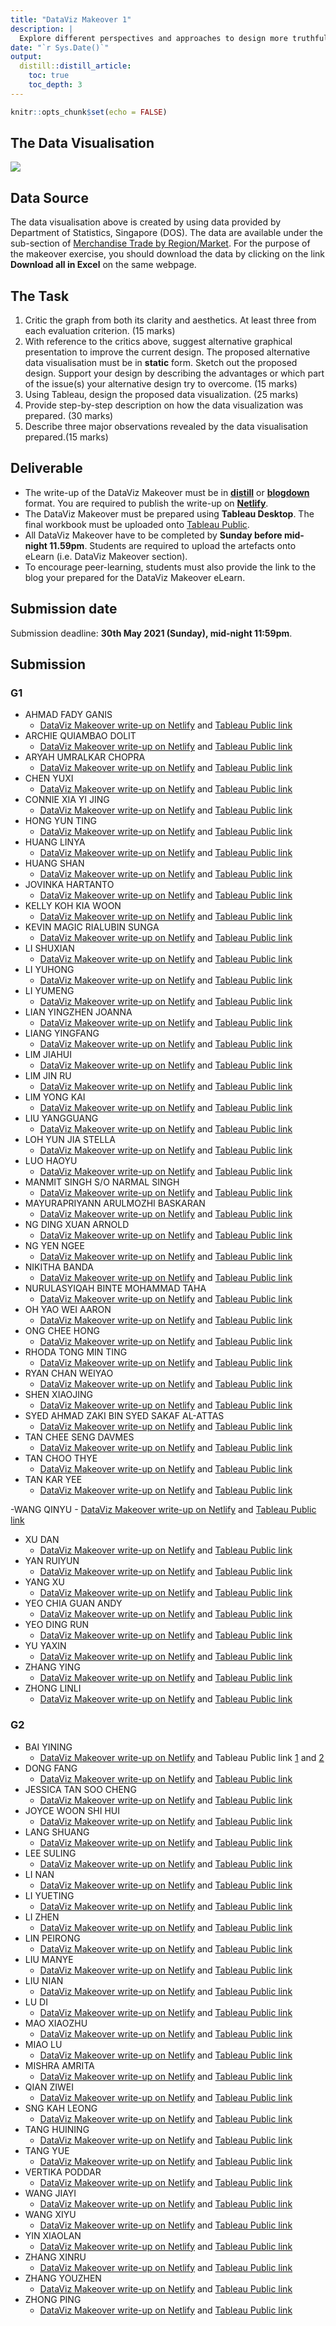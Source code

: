 ```yaml
---
title: "DataViz Makeover 1"
description: |
  Explore different perspectives and approaches to design more truthful and enlightening data visualisation
date: "`r Sys.Date()`"
output:
  distill::distill_article:
    toc: true
    toc_depth: 3
---
```


```r
knitr::opts_chunk$set(echo = FALSE)
```

## The Data Visualisation

![](img/image1.png)

## Data Source
The data visualisation above is created by using data provided by Department of Statistics, Singapore (DOS).  The data are available under the sub-section of [Merchandise Trade by Region/Market](https://www.singstat.gov.sg/find-data/search-by-theme/trade-and-investment/merchandise-trade/latest-data).  For the purpose of the makeover exercise, you should download the data by clicking on the link **Download all in Excel** on the same webpage.   


## The Task
1.	Critic the graph from both its clarity and aesthetics.  At least three from each evaluation criterion. (15 marks)
2.	With reference to the critics above, suggest alternative graphical presentation to improve the current design.  The proposed alternative data visualisation must be in **static** form. Sketch out the proposed design.  Support your design by describing the advantages or which part of the issue(s) your alternative design try to overcome. (15 marks)
3.	Using Tableau, design the proposed data visualization. (25 marks)
4.	Provide step-by-step description on how the data visualization was prepared. (30 marks)
5.	Describe three major observations revealed by the data visualisation prepared.(15 marks)

## Deliverable
- The write-up of the DataViz Makeover must be in [**distill**](https://rstudio.github.io/distill/) or [**blogdown**](https://github.com/rstudio/blogdown) format. You are required to publish the write-up on [**Netlify**](https://www.netlify.com/). 
- The DataViz Makeover must be prepared using **Tableau Desktop**.  The final workbook must be uploaded onto [Tableau Public](https://public.tableau.com/en-us/s/).
- All DataViz Makeover have to be completed by **Sunday before mid-night 11.59pm**. Students are required to upload the artefacts onto eLearn (i.e. DataViz Makeover section).
- To encourage peer-learning, students must also provide the link to the blog your prepared for the DataViz Makeover eLearn.

## Submission date
Submission deadline: **30th May 2021 (Sunday), mid-night 11:59pm**.

## Submission
### G1

- AHMAD FADY GANIS
    - [DataViz Makeover write-up on Netlify](https://fadyganis.netlify.app/posts/2021-05-29-dataviz-makeover-1/) and [Tableau Public link](https://public.tableau.com/app/profile/fady.ganis/viz/DataVizMakeover1_16223118434150/Dashboard1)

- ARCHIE QUIAMBAO DOLIT
    - [DataViz Makeover write-up on Netlify](https://adolit-vaa.netlify.app/posts/2021-05-30-dataviz-makeover-01/) and [Tableau Public link](https://public.tableau.com/app/profile/adolit/viz/DataViz_Makeover01/Dashboard)

- ARYAH UMRALKAR CHOPRA
    - [DataViz Makeover write-up on Netlify](https://arychopra.netlify.app/) and [Tableau Public link](https://public.tableau.com/profile/aryah.umralkar.chopra#!/)

- CHEN YUXI
    - [DataViz Makeover write-up on Netlify](https://yuxich.netlify.app/posts/2021-05-29-dataviz-makeover-1/) and [Tableau Public link]( https://public.tableau.com/app/profile/yuxi5876/viz/SingaporeMerchandiseTrade20192020/Dashboard1)

- CONNIE XIA YI JING
    - [DataViz Makeover write-up on Netlify](https://connie-xia.netlify.app/posts/2021-05-29-dataviz-makeover-1/) and [Tableau Public link](https://public.tableau.com/app/profile/connie.xia/viz/MerchandiseTradebyCountry/MerchandiseTradebyCountry)

- HONG YUN TING
    - [DataViz Makeover write-up on Netlify](https://hongyunting.netlify.app/posts/2021-05-29-dataviz-makeover-1/) and [Tableau Public link](https://public.tableau.com/app/profile/hong.yun.ting/viz/MerchandiseTrade_16223527793400/NetExport)

- HUANG LINYA
    - [DataViz Makeover write-up on Netlify](https://linyahuang.netlify.app/posts/welcome/#asessment-of-clarity-and-aesthetics-in-original-design) and [Tableau Public link](https://public.tableau.com/app/profile/linya.huang/viz/DataVizMakeover1_16221318674490/DataMakeover)

- HUANG SHAN
    - [DataViz Makeover write-up on Netlify](https://hs-visual.netlify.app/posts/) and [Tableau Public link](https://public.tableau.com/app/profile/huang.shan1260/viz/makeover3_16223888549650/Dashboard1)

- JOVINKA HARTANTO
    - [DataViz Makeover write-up on Netlify](https://dataviz1jovinka.netlify.app/posts/2021-05-22-dataviz-makeover-1/) and [Tableau Public link](https://public.tableau.com/app/profile/jovinka.hartanto3850/viz/Datavizmakeover1-Jovinka/Dashboard2)

- KELLY KOH KIA WOON
    - [DataViz Makeover write-up on Netlify](https://kellykkw.netlify.app/posts/2021-05-15-dataviz-makeover-1/) and [Tableau Public link](https://public.tableau.com/app/profile/kelly2850/viz/DatavizMakeover1_16220368938730/Dashboard1)

- KEVIN MAGIC RIALUBIN SUNGA
    - [DataViz Makeover write-up on Netlify](https://kevinsunga.netlify.app/posts/2021-05-27-dataviz-makeover-1/ ) and [Tableau Public link](https://public.tableau.com/app/profile/kevin.sunga/viz/dataviz_makeover_1_final/TopSixTradingPartnersGraph)

- LI SHUXIAN
    - [DataViz Makeover write-up on Netlify](https://wizardly-cori-b85456.netlify.app/posts/2021-05-25-datavizmakeover1/) and [Tableau Public link](https://public.tableau.com/app/profile/shuxian.jovina.li/viz/Makeover1_16223639007100/Makeover1)

- LI YUHONG
    - [DataViz Makeover write-up on Netlify](https://yuhongliblog.netlify.app/posts/2021-05-30-dataviz-makeover-1/) and [Tableau Public link](https://public.tableau.com/app/profile/li.yuhong/viz/DataVizMakeover1_16223579319440/MerchandiseTrade)

- LI YUMENG
    - [DataViz Makeover write-up on Netlify](https://nicetry.netlify.app/posts/2021-05-22-my-1st-post/) and [Tableau Public link](https://public.tableau.com/app/profile/lemon5793/viz/Top6tradingcountries/Dashboard1)

- LIAN YINGZHEN JOANNA
    - [DataViz Makeover write-up on Netlify](https://datavizmakeover.netlify.app/posts/welcome/) and [Tableau Public link](https://public.tableau.com/app/profile/joanna.lian/viz/DataViz1_16218253734530/Story1)

- LIANG YINGFANG
    - [DataViz Makeover write-up on Netlify](https://isss608blog.netlify.app/posts/dataviz1/) and [Tableau Public link](https://public.tableau.com/app/profile/yingfang.liang/viz/DataViz1_16223744492730/MerchandiseTradeDashboard)

- LIM JIAHUI
    - [DataViz Makeover write-up on Netlify](https://limjiahui.netlify.app/posts/2021-05-21-dataviz-makeover-1/ ) and [Tableau Public link](https://public.tableau.com/app/profile/lim.jiahui/viz/dataviz1_for_netlify/Dashboard1)

- LIM JIN RU
    - [DataViz Makeover write-up on Netlify](https://lim-jin-ru-alethea-datavizmakeover.netlify.app/posts/2021-05-30-dataviz-makeover-1/) and [Tableau Public link](https://public.tableau.com/app/profile/lim.jin.ru.alethea./viz/DataVizMakeOver1/Dashboard3_1)

- LIM YONG KAI
    - [DataViz Makeover write-up on Netlify](https://limyongkai.netlify.app/posts/2021-05-22-dataviz-makeover-1/) and [Tableau Public link](https://public.tableau.com/app/profile/lim.yong.kai/viz/dataviz1_16221835935250/FinalDashboard)

- LIU YANGGUANG
    - [DataViz Makeover write-up on Netlify](https://ygliu.netlify.app/posts/2021-05-28-dataviz-makeover-1/) and [Tableau Public link](https://public.tableau.com/app/profile/liu.yangguang/viz/A1_16222220286090/trade_by_countries)

- LOH YUN JIA STELLA
    - [DataViz Makeover write-up on Netlify](https://datavizmakeover1.netlify.app/) and [Tableau Public link](https://public.tableau.com/app/profile/stella.loh.yun.jia/viz/DataVizMakeover1SingaporesMerchandiseTrade/DatavizMakeover1)

- LUO HAOYU
    - [DataViz Makeover write-up on Netlify](https://r4dsa-lhy.netlify.app/posts/2021-05-30-dataviz-makeover-1/) and [Tableau Public link]()

- MANMIT SINGH S/O NARMAL SINGH
    - [DataViz Makeover write-up on Netlify](https://gallant-hawking-d63d10.netlify.app/posts/2021-05-28-dataviz-1/) and [Tableau Public link](https://public.tableau.com/views/Final__Data_vizAssingment1_Final_vF/Dashboard1_1?:language=en-GB&:display_count=n&:origin=viz_share_link)

- MAYURAPRIYANN ARULMOZHI BASKARAN
    - [DataViz Makeover write-up on Netlify](https://mayur-dataviz1.netlify.app/posts/2021-05-26-dataviz-makeover-1/) and [Tableau Public link](https://public.tableau.com/app/profile/mayur4143/viz/DataVizMakeover1_16223530559820/Dashboard1)

- NG DING XUAN ARNOLD
    - [DataViz Makeover write-up on Netlify](https://arnoldndx.netlify.app/) and [Tableau Public link](https://public.tableau.com/app/profile/arnold.ng6549/viz/datavizmakeover1/Dashboard1)

- NG YEN NGEE
    - [DataViz Makeover write-up on Netlify](https://yenngee-visual-analytics.netlify.app/posts/2021-05-28-dataviz-makeover-1/) and [Tableau Public link](https://public.tableau.com/app/profile/yen.ngee/viz/SingaporeTop6TradingPartners/SGTop6TradingPartners )

- NIKITHA BANDA
    - [DataViz Makeover write-up on Netlify](https://blogdataviz.netlify.app/posts/2021-05-30-dataviz-makeover-1-blog/) and [Tableau Public link](https://public.tableau.com/app/profile/nikitha4057/viz/DataViz1_16223639230640/TradeTrend)

- NURULASYIQAH BINTE MOHAMMAD TAHA
    - [DataViz Makeover write-up on Netlify](https://vasq.netlify.app/posts/2021-05-30-dataviz-makeover-1/) and [Tableau Public link](https://public.tableau.com/app/profile/nurulasyiqah.md.taha/viz/top6traders/Top6tradepartners)

- OH YAO WEI AARON
    - [DataViz Makeover write-up on Netlify](https://aaronoh743.netlify.app/posts/dataviz%20makeover%201/) and [Tableau Public link](https://public.tableau.com/app/profile/aaron.oh/viz/DataVizMakeover1_16220949122280/Dashboard1)

- ONG CHEE HONG
    - [DataViz Makeover write-up on Netlify](https://chdataviz.netlify.app/posts/2021-05-30-dataviz/) and [Tableau Public link](https://public.tableau.com/app/profile/chee.hong/viz/Singaporestop6merchandisetradingpartners2019-2020/Dashboard1)

- RHODA TONG MIN TING
    - [DataViz Makeover write-up on Netlify](https://mttong.netlify.app/posts/2021-05-28-dataviz-makeover-1/) and [Tableau Public link](https://public.tableau.com/app/profile/mt.tong/viz/TradeStatisticsofTop6TradingCountries2019-2020/TradeDashboard)

- RYAN CHAN WEIYAO
    - [DataViz Makeover write-up on Netlify](https://ryan-chan.netlify.app/posts/2021-05-22-dataviz-makeover-1/) and [Tableau Public link](https://public.tableau.com/app/profile/ryan.chan8444/viz/DataVizMakeover1SingaporesMerchandiseTradewithTopSixTradingCountries2019-2020/Dashboard)

- SHEN XIAOJING
    - [DataViz Makeover write-up on Netlify](https://60b234b654d5a60007ae9343--xiaojingshen.netlify.app/posts/2021-05-22-my-1st-post/) and [Tableau Public link](https://public.tableau.com/app/profile/xiaojing.shen/viz/dataviz-1/Dashboard1)

- SYED AHMAD ZAKI BIN SYED SAKAF AL-ATTAS
    - [DataViz Makeover write-up on Netlify](https://syedahmadzakidataviz.netlify.app/posts/2021-05-26-dataviz-makeover-1/) and [Tableau Public link](https://public.tableau.com/app/profile/zaki.syed/viz/DataViz1_16221314059450/Main)

- TAN CHEE SENG DAVMES
    - [DataViz Makeover write-up on Netlify](https://dtcs.netlify.app/posts/2021-05-27-dataviz-makeover-1/) and [Tableau Public link](https://public.tableau.com/app/profile/davmes.tan/viz/MTI_16221906709490/Dashboard1)

- TAN CHOO THYE
    - [DataViz Makeover write-up on Netlify](https://funplaywdata06.netlify.app/posts/2021-05-25-dataviz-makeover-1/) and [Tableau Public link](https://public.tableau.com/app/profile/tantiger/viz/DataVizM1/Dashboard1)

- TAN KAR YEE
    - [DataViz Makeover write-up on Netlify](https://isss608-karyeetan.netlify.app/posts/2021-05-28-isss608-2020-2021-sem-3-dataviz-1/) and [Tableau Public link](https://public.tableau.com/app/profile/tan.kar.yee/viz/DataViz1v4/Sheet1)

-WANG QINYU
    - [DataViz Makeover write-up on Netlify](https://wangqy075.netlify.app/posts/2021-05-22-dataviz-makeover-1/) and [Tableau Public link](https://public.tableau.com/app/profile/qinyu.wang/viz/DataVizMakeover1_16223598749290/Dashboard1)

- XU DAN
    - [DataViz Makeover write-up on Netlify](https://miestudiar.netlify.app/posts/2021-05-25-dataviz-makeover-1/) and [Tableau Public link](https://public.tableau.com/app/profile/xu.dan3204/viz/MerchandiseTradebyCountry_16223724685830/All6countriesregionsmerchandisetrade20191-2021-4)

- YAN RUIYUN
    - [DataViz Makeover write-up on Netlify](https://optimistic-ritchie-9926db.netlify.app/posts/2021-05-30-dataviz-makeover-1/) and [Tableau Public link](https://public.tableau.com/app/profile/ry.y/viz/DataViz_16223057188970/Dashboard1)

- YANG XU
    - [DataViz Makeover write-up on Netlify](https://visualdataviz.netlify.app/posts/2021-05-22-my-1st-post/) and [Tableau Public link](https://public.tableau.com/app/profile/cryshelle.yang.xu/viz/DataViz_Dashboard_publish/Dashboard1)

- YEO CHIA GUAN ANDY
    - [DataViz Makeover write-up on Netlify](https://andyyeodataviz.netlify.app/posts/2021-05-23-dataviz-makeover-1/) and [Tableau Public link](https://public.tableau.com/app/profile/andy.yeo4334/viz/DataVizMakeover1_16223560943460/Dashboard1)

- YEO DING RUN
    - [DataViz Makeover write-up on Netlify](https://yeodingrundarius-r4dsa.netlify.app/posts/2021-05-22-dataviz-makeover-1/) and [Tableau Public link](https://public.tableau.com/app/profile/yeo.ding.run.darius/viz/DataVizMakeover1-SingaporeTop6MerchandiseTradePartners2019to2020/MerchandiseTradePartners)

- YU YAXIN
    - [DataViz Makeover write-up on Netlify](https://determined-jepsen-0f6bf9.netlify.app/posts/2021-05-30-dataviz-makeover-1/) and [Tableau Public link](https://public.tableau.com/app/profile/mavis.yu/viz/Book2_16223871928870/Dashboard1)

- ZHANG YING
    - [DataViz Makeover write-up on Netlify](https://alicia-zhang.netlify.app/posts/2021-05-28-dataviz-makeover-1/) and [Tableau Public link](https://public.tableau.com/app/profile/zhang.ying7125/viz/DizMakeover1/Dashboard1)

- ZHONG LINLI
    - [DataViz Makeover write-up on Netlify](https://linlizhong.netlify.app/posts/2021-05-22-dataviz-makeover-1/) and [Tableau Public link](https://public.tableau.com/app/profile/linli.zhong/viz/makeover1_16223006737670/Dashboard1)

### G2

- BAI YINING
    - [DataViz Makeover write-up on Netlify](https://yiningmakeover1.netlify.app/posts/2021-05-30-dataviz-makeover1/) and Tableau Public link [1](https://public.tableau.com/app/profile/yining.bai/viz/makeover_1_1/Dashboard1) and [2](https://public.tableau.com/app/profile/yining.bai/viz/makeover_1_2/Dashboard2)

- DONG FANG
    - [DataViz Makeover write-up on Netlify](https://dongfang-regina.netlify.app/posts/2021-05-22-dataviz-makeover-1/) and [Tableau Public link](https://public.tableau.com/app/profile/dong.fang.regina/viz/DataVizMakeover1SingaporeExportandImportTrade/Dashboard2)
    
- JESSICA TAN SOO CHENG
    - [DataViz Makeover write-up on Netlify](https://stupefied-pare-a5f55a.netlify.app/posts/2021-05-29-dataviz-makeover-1/) and [Tableau Public link](https://public.tableau.com/app/profile/jessica.tan2849/viz/Dashboard1_16223052245490/Dashboard1)
    
- JOYCE WOON SHI HUI
    - [DataViz Makeover write-up on Netlify](https://jwdataviz.netlify.app/posts/welcome/) and [Tableau Public link](https://public.tableau.com/app/profile/joyce.woon/viz/DataViz1_16223214044900/Dashboard)
    
- LANG SHUANG
    - [DataViz Makeover write-up on Netlify]() and [Tableau Public link]()
    
- LEE SULING
    - [DataViz Makeover write-up on Netlify](https://sulingdataviz.netlify.app/posts/2021-05-22-datavizmakeover-1/) and [Tableau Public link](https://public.tableau.com/app/profile/suling.lee/viz/dataviz1_5/SingaporeTrade2019-2020)
    
- LI NAN
    - [DataViz Makeover write-up on Netlify](https://betterandbetter.netlify.app/posts/2021-05-22-dataviz-makeover-1/) and [Tableau Public link](https://public.tableau.com/views/DataViz_16222914766640/Dashboard3?:language=en-US&:display_count=n&:origin=viz_share_link)
    
- LI YUETING
    - [DataViz Makeover write-up on Netlify](https://isss608.netlify.app/dataviz/dataviz1) and [Tableau Public link](https://public.tableau.com/app/profile/yueting.li/viz/Book1_16223574945920/MerchandiseTradeofCountries)
    
- LI ZHEN
    - [DataViz Makeover write-up on Netlify](https://bloglz.netlify.app/posts/2021-05-22-dataviz-makeover-1/) and [Tableau Public link](https://public.tableau.com/app/profile/zhen.li7736/viz/VizMakeover1/Makeover1)
    
- LIN PEIRONG
    - [DataViz Makeover write-up on Netlify](https://perry-dataviz.netlify.app/posts/2021-05-30-assignment-1/) and [Tableau Public link](https://public.tableau.com/app/profile/peirong.lin/viz/Visualization1_16223487245810/DataViz1)
    
- LIU MANYE
    - [DataViz Makeover write-up on Netlify](https://dataviz-lmy.netlify.app/posts/2021-05-24-dataviz-makeover-1/) and [Tableau Public link](https://public.tableau.com/app/profile/manye.liu/viz/DataVisualization_16223090271340/Finallook)
    
- LIU NIAN
    - [DataViz Makeover write-up on Netlify](https://makeover1.netlify.app/posts/dataviz-makeover-1/) and [Tableau Public link](https://public.tableau.com/app/profile/nian.liu1906/viz/Book1_16223459312690/TradingFluctuationsBeforeandAfterCovid-19Lock-down)
    
- LU DI
    - [DataViz Makeover write-up on Netlify](https://ludi123.netlify.app/posts/2021-05-22-dataviz-makeover-1/#build-dashboard) and [Tableau Public link](https://public.tableau.com/views/MakeOver1/Dashboard1?:language=en-GB&:display_count=n&:origin=viz_share_link)
    
- MAO XIAOZHU
    - [DataViz Makeover write-up on Netlify](https://xiaozhumdataviz.netlify.app/posts/2021-05-29-dataviz-makeover-1/) and [Tableau Public link](https://public.tableau.com/app/profile/xiaozhu.mao/viz/DataViz_assign1/Dashboard1)
    
- MIAO LU
    - [DataViz Makeover write-up on Netlify](https://miaolu.netlify.app/post/2021-05-23-makeover-1/) and [Tableau Public link](https://public.tableau.com/app/profile/miao.lu/viz/DataViz_makeover1/Dashboard1)
    
- MISHRA AMRITA
    - [DataViz Makeover write-up on Netlify](https://amritamishra.netlify.app/posts/2021-05-25-dataviz-makeover-1/) and [Tableau Public link](https://public.tableau.com/app/profile/amrita.mishra/viz/DataViz_1_May2021/TradeDashboard)

- QIAN ZIWEI
    - [DataViz Makeover write-up on Netlify](https://qian-makeover-1.netlify.app/posts/2021-05-26-dataviz-makeover-1/) and [Tableau Public link](https://public.tableau.com/app/profile/qian.ziwei/viz/Mackover1/Dashboardoffinalgraph)

- SNG KAH LEONG
    - [DataViz Makeover write-up on Netlify](https://klsngdatavizmakeover1.netlify.app/) and [Tableau Public link](https://public.tableau.com/app/profile/klsng/viz/DataVizMakeover1Finalv3/Dashboard1)
    
- TANG HUINING
    - [DataViz Makeover write-up on Netlify](https://myhardwork.netlify.app/posts/2021-05-29-dataviz-makeover-1/) and [Tableau Public link](https://public.tableau.com/app/profile/huining.tang/viz/MerchandiseTrade_16223827330810/Sheet1)
    
- TANG YUE
    - [DataViz Makeover write-up on Netlify](https://datavizwork.netlify.app/posts/2021-05-22-dataviz-makeover-1/) and [Tableau Public link](https://public.tableau.com/app/profile/yue.tang/viz/SingaporeMerchandiseTrade_Tableau/SGMerchandiseTradeDashboard)
    
- VERTIKA PODDAR
    - [DataViz Makeover write-up on Netlify](https://r4dsatrial.netlify.app/posts/2021-05-22-dataviz-makeover-1/) and [Tableau Public link](https://public.tableau.com/app/profile/vertika.poddar/viz/DataVizMakeover1-MajorPlayersofInternationalTrade/Dashboard1)
    
- WANG JIAYI
    - [DataViz Makeover write-up on Netlify](https://datavisual-wjy.netlify.app/posts/2021-05-22-dateviz-makeover-1/) and [Tableau Public link](https://public.tableau.com/app/profile/jiayi.wang5053/viz/Book1_16223712999290/MerchandiseTradeofTopSixTradingCountries2019-2020)
    
- WANG XIYU
    - [DataViz Makeover write-up on Netlify](https://isss608wangxiyu.netlify.app/posts/2021-05-22-dataviz-makeover-1/) and [Tableau Public link](https://public.tableau.com/app/profile/wang.xiyu/viz/Book2_16223555629660/Sheet1)
    
- YIN XIAOLAN
    - [DataViz Makeover write-up on Netlify](https://isss608xiaolanyin.netlify.app/posts/dataviz%20makeover%201/) and [Tableau Public link](https://public.tableau.com/app/profile/xiaolan.yin/viz/TradeVizforSixLargeTradingCountries/TradeViz)
    
- ZHANG XINRU
    - [DataViz Makeover write-up on Netlify](https://datavizblogzhangxinru.netlify.app/posts/2021-05-28-dataviz-makeover-1) and [Tableau Public link](https://public.tableau.com/app/profile/zhang.xinru/viz/DatavizMakeover1-LineGraphforTradeVolume/DatavizMakeover1-LineGraphforTradeVolume)
    
- ZHANG YOUZHEN
    - [DataViz Makeover write-up on Netlify](https://dataviz-1.netlify.app/posts/2021-05-22-dataviz-makeover-1/) and [Tableau Public link](https://public.tableau.com/app/profile/zhang.youzhen/viz/makeover_1_16221982765090/Dashboard1)
    
- ZHONG PING
    - [DataViz Makeover write-up on Netlify](https://makeover1final.netlify.app/posts/welcome/) and [Tableau Public link](https://public.tableau.com/app/profile/zhong.ping/viz/zpmakeover1/MerchandiseTradeofTopSixTraingCountriesRegions2019-2020)





